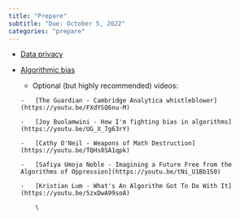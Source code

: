 ```yaml
---
title: "Prepare"
subtitle: "Due: October 5, 2022"
categories: "prepare"
---
```


-   [Data privacy](https://youtu.be/c4fvdoNbcSw)

-   [Algorithmic bias](https://youtu.be/E2eD72pwtps)
    
     -   Optional (but highly recommended) videos:

        -   [The Guardian - Cambridge Analytica whistleblower](https://youtu.be/FXdYSQ6nu-M)

        -   [Joy Buolamwini - How I'm fighting bias in algorithms](https://youtu.be/UG_X_7g63rY)

        -   [Cathy O'Neil - Weapons of Math Destruction](https://youtu.be/TQHs8SA1qpk)

        -   [Safiya Umoja Noble - Imagining a Future Free from the Algorithms of Oppression](https://youtu.be/tNi_U1Bb1S0)

        -   [Kristian Lum - What's An Algorithm Got To Do With It](https://youtu.be/5zxDwA99soA)

            \